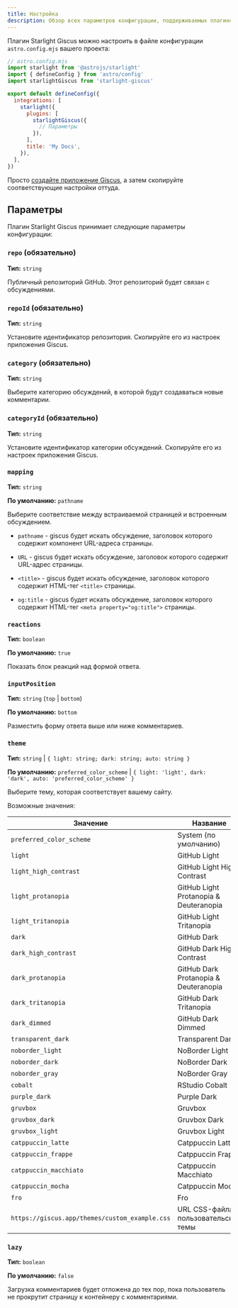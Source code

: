 ```yaml
---
title: Настройка
description: Обзор всех параметров конфигурации, поддерживаемых плагином Starlight Giscus.
---
```


Плагин Starlight Giscus можно настроить в файле конфигурации `astro.config.mjs` вашего проекта:

```js {11}
// astro.config.mjs
import starlight from '@astrojs/starlight'
import { defineConfig } from 'astro/config'
import starlightGiscus from 'starlight-giscus'

export default defineConfig({
  integrations: [
    starlight({
      plugins: [
        starlightGiscus({
          // Параметры
        }),
      ],
      title: 'My Docs',
    }),
  ],
})
```

Просто [создайте приложение Giscus](https://giscus.app), а затем скопируйте соответствующие настройки оттуда.

## Параметры

Плагин Starlight Giscus принимает следующие параметры конфигурации:

### `repo` (обязательно)

**Тип:** `string`

Публичный репозиторий GitHub. Этот репозиторий будет связан с обсуждениями.

### `repoId` (обязательно)

**Тип:** `string`

Установите идентификатор репозитория. Скопируйте его из настроек приложения Giscus.

### `category` (обязательно)

**Тип:** `string`

Выберите категорию обсуждений, в которой будут создаваться новые комментарии.

### `categoryId` (обязательно)

**Тип:** `string`

Установите идентификатор категории обсуждений. Скопируйте его из настроек приложения Giscus.

### `mapping`

**Тип:** `string`

**По умолчанию:** `pathname`

Выберите соответствие между встраиваемой страницей и встроенным обсуждением.

* `pathname` - giscus будет искать обсуждение, заголовок которого содержит компонент URL-адреса страницы.

* `URL` - giscus будет искать обсуждение, заголовок которого содержит URL-адрес страницы.

* `<title>` - giscus будет искать обсуждение, заголовок которого содержит HTML-тег `<title>` страницы.

* `og:title` - giscus будет искать обсуждение, заголовок которого содержит HTML-тег `<meta property="og:title">` страницы.

### `reactions`

**Тип:** `boolean`

**По умолчанию:** `true`

Показать блок реакций над формой ответа.

### `inputPosition`

**Тип:** `string` (`top` | `bottom`)

**По умолчанию:** `bottom`

Разместить форму ответа выше или ниже комментариев.

### `theme`

**Тип:** `string` | `{ light: string; dark: string; auto: string }`

**По умолчанию:** `preferred_color_scheme` | `{ light: 'light', dark: 'dark', auto: 'preferred_color_scheme' }`

Выберите тему, которая соответствует вашему сайту.

Возможные значения:

| Значение                                       | Название                               |
|------------------------------------------------|----------------------------------------|
| `preferred_color_scheme`                       | System (по умолчанию)                  |
| `light`                                        | GitHub Light                           |
| `light_high_contrast`                          | GitHub Light High Contrast             |
| `light_protanopia`                             | GitHub Light Protanopia & Deuteranopia |
| `light_tritanopia`                             | GitHub Light Tritanopia                |
| `dark`                                         | GitHub Dark                            |
| `dark_high_contrast`                           | GitHub Dark High Contrast              |
| `dark_protanopia`                              | GitHub Dark Protanopia & Deuteranopia  |
| `dark_tritanopia`                              | GitHub Dark Tritanopia                 |
| `dark_dimmed`                                  | GitHub Dark Dimmed                     |
| `transparent_dark`                             | Transparent Dark                       |
| `noborder_light`                               | NoBorder Light                         |
| `noborder_dark`                                | NoBorder Dark                          |
| `noborder_gray`                                | NoBorder Gray                          |
| `cobalt`                                       | RStudio Cobalt                         |
| `purple_dark`                                  | Purple Dark                            |
| `gruvbox`                                      | Gruvbox                                |
| `gruvbox_dark`                                 | Gruvbox Dark                           |
| `gruvbox_light`                                | Gruvbox Light                          |
| `catppuccin_latte`                             | Catppuccin Latte                       |
| `catppuccin_frappe`                            | Catppuccin Frappé                      |
| `catppuccin_macchiato`                         | Catppuccin Macchiato                   |
| `catppuccin_mocha`                             | Catppuccin Mocha                       |
| `fro`                                          | Fro                                    |
| `https://giscus.app/themes/custom_example.css` | URL CSS-файла пользовательской темы    |

### `lazy`

**Тип:** `boolean`

**По умолчанию:** `false`

Загрузка комментариев будет отложена до тех пор, пока пользователь не прокрутит страницу к контейнеру с комментариями.
